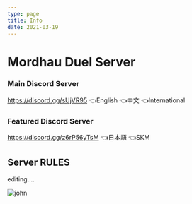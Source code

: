 ```yaml
---
type: page
title: Info
date: 2021-03-19
---
```


# Mordhau Duel Server

### Main Discord Server
https://discord.gg/sUjVR95 👈English 👈中文 👈International

### Featured Discord Server
https://discord.gg/z6rP56yTsM 👈日本語 👈SKM 


## Server RULES

editing....

![john](./images/perma%20ban%201.jpg)
